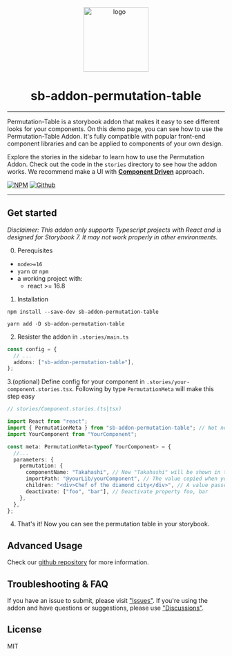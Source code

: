 
<Meta title="Introduction" />
<div align="center">
  <img
    src="https://github-production-user-asset-6210df.s3.amazonaws.com/107913240/239455269-15b3e7a3-26a1-4262-8f62-a0728d73a23c.png"
    alt="logo"
    width="150px"
  />
  <h1>sb-addon-permutation-table</h1>
</div>
<hr />

Permutation-Table is a storybook addon that makes it easy to see different looks for your components.
On this demo page, you can see how to use the Permutation-Table Addon.
It's fully compatible with popular front-end component libraries and can be applied to components of your own design.

Explore the stories in the sidebar to learn how to use the Permutation Addon.
Check out the code in the `stories` directory to see how the addon works.
We recommend make a UI with [**Component Driven**](https://componentdriven.org) approach.

[![NPM](https://img.shields.io/badge/NPM-%23CB3837.svg?style=for-the-badge&logo=npm&logoColor=white)](https://www.npmjs.com/package/sb-addon-permutation-table)
[![Github](https://img.shields.io/badge/github-%23121011.svg?style=for-the-badge&logo=github&logoColor=white)][github-repo]

---

## Get started

_Disclaimer: This addon only supports Typescript projects with React and is designed for Storybook 7. It may not work properly in other environments._

0. Perequisites

- `node>=16`
- `yarn` or `npm`
- a working project with:
  - react >= 16.8

1. Installation

```
npm install --save-dev sb-addon-permutation-table

```

```
yarn add -D sb-addon-permutation-table
```

2. Resister the addon in `.stories/main.ts`

```typescript
const config = {
  // ...
  addons: ["sb-addon-permutation-table"],
};
```

3.(optional) Define config for your component in `.stories/your-component.stories.tsx`. Following by type `PermutationMeta` will make this step easy

```typescript
// stories/Component.stories.(ts|tsx)

import React from "react";
import { PermutationMeta } from "sb-addon-permutation-table"; // Not necessary, but it will help you to define the type of meta
import YourComponent from "YourComponent";

const meta: PermutationMeta<typeof YourComponent> = {
  //...
  parameters: {
    permutation: {
      componentName: "Takahashi", // Now "Takahashi" will be shown in the panel, regardless of the component name
      importPath: "@yourLib/yourComponent", // The value copied when you click the "Copy import" button
      children: "<div>Chef of the diamond city</div>", // A value passed to children
      deactivate: ["foo", "bar"], // Deactivate property foo, bar
    },
  },
};
```

4. That's it! Now you can see the permutation table in your storybook.

## Advanced Usage

Check our [github repository][github-repo] for more information.

## Troubleshooting & FAQ

If you have an issue to submit, please visit ["Issues"][issues].
If you're using the addon and have questions or suggestions, please use ["Discussions"][discussions].

## License

MIT

[github-repo]: https://github.com/daimresearch/sb-addon-permutation-table
[issues]: https://github.com/daimresearch/sb-addon-permutation-table/issues
[discussions]: https://github.com/daimresearch/sb-addon-permutation-table/discussions
